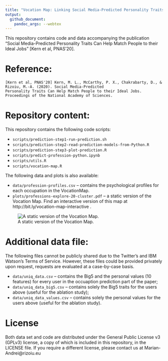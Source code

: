 ```yaml
---
title: "Vocation Map: Linking Social Media-Predicted Personality Traits and Occupations"
output: 
  github_document:
    pandoc_args: --webtex
---
```


This repository contains code and data accompanying the publication "Social Media-Predicted Personality Traits Can Help Match People to their Ideal Jobs" [Kern et al, PNAS'20].

Reference:
===
```
[Kern et al, PNAS'20] Kern, M. L., McCarthy, P. X., Chakrabarty, D., & Rizoiu, M.-A. (2020). Social Media-Predicted
Personality Traits Can Help Match People to their Ideal Jobs. Proceedings of the National Academy of Sciences.
```

Repository content:
===

This repository contains the following code scripts:  

* `scripts/prediction-step1-run-prediction.sh`
* `scripts/prediction-step2-read-prediction-models-from-Python.R`
* `scripts/prediction-step3-plot-prediction.R`
* `scripts/predict-profession-python.ipynb`
* `scripts/utils.R`
* `scripts/vocation-map.R`

The following data and plots is also available:

* `data/profession-profiles.csv` -- contains the psychological profiles for each occupation in the VocationMap.
* `plots/professions-explore-20-cluster.pdf` -- a static version of the Vocation Map. Find an interactive version of this map at http://bit.ly/vocation-map-interactive .

![A static version of the Vocation Map.](plots/professions-explore-20-cluster.png)

Additional data file:
===

The following files cannot be publicly shared due to the Twitter's and IBM Watson's Terms of Service.
However, these files could be provided privately upon request, requests are evaluated at a case-by-case basis.

* `data/uniq_data.csv` -- contains the Big5 and the personal values (10 features) for every user in the occuaption prediction part of the paper;
* `data/uniq_data_big5.csv` -- contains solely the Big5 traits for the users above (useful for the ablation study);
* `data/uniq_data_values.csv` -- contains solely the personal values for the users above (useful for the ablation study).


License
===

Both data set and code are distributed under the General Public License v3 (GPLv3) license, a copy of which is included in this repository, in the LICENSE file. 
If you require a different license, please contact us at Marian-Andrei@rizoiu.eu
